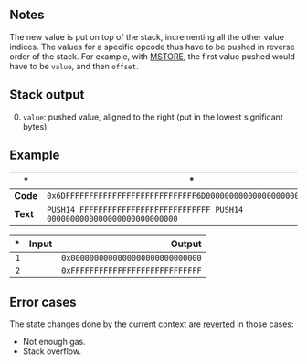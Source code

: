 ## Notes

The new value is put on top of the stack, incrementing all the other value indices. The values for a specific opcode thus have to be pushed in reverse order of the stack. For example, with [MSTORE](/#52), the first value pushed would have to be `value`, and then `offset`.

## Stack output

0. `value`: pushed value, aligned to the right (put in the lowest significant bytes).

## Example

| * | * |
|---|---|
| **Code** | `0x6DFFFFFFFFFFFFFFFFFFFFFFFFFFFF6D0000000000000000000000000000` |
| **Text** | `PUSH14 FFFFFFFFFFFFFFFFFFFFFFFFFFFF PUSH14 0000000000000000000000000000` |

| * | Input | Output |
|--:|------:|-------:|
| `1` | | `0x0000000000000000000000000000` |
| `2` | | `0xFFFFFFFFFFFFFFFFFFFFFFFFFFFF` |

## Error cases

The state changes done by the current context are [reverted](#FD) in those cases:
- Not enough gas.
- Stack overflow.
